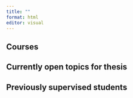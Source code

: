 ---
title: ""
format: html
editor: visual
---

## Courses

## Currently open topics for thesis

## Previously supervised students
